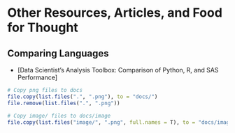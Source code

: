 # Other Resources, Articles, and Food for Thought

## Comparing Languages

- [Data Scientist’s Analysis Toolbox: Comparison of Python, R, and SAS Performance]



```r
# Copy png files to docs
file.copy(list.files(".", ".png"), to = "docs/")
file.remove(list.files(".", ".png"))

# Copy image/ files to docs/image
file.copy(list.files("image/", ".png", full.names = T), to = "docs/image/", overwrite = T)
```
